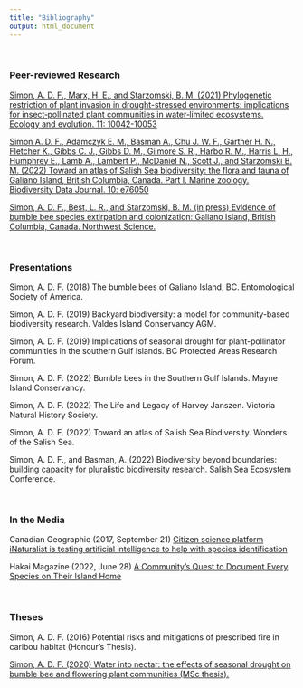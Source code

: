 ```yaml
---
title: "Bibliography"
output: html_document
---
```



\

### <b>Peer-reviewed Research</b> 

[Simon, A. D. F., Marx, H. E., and Starzomski, B. M. (2021) Phylogenetic restriction of plant invasion in drought-stressed environments: implications for insect‐pollinated plant communities in water‐limited ecosystems. Ecology and evolution. 11: 10042-10053]("https://www.ncbi.nlm.nih.gov/pmc/articles/PMC8328464/")

[Simon A. D. F., Adamczyk E. M., Basman A., Chu J. W. F., Gartner H. N., Fletcher K., Gibbs C. J., Gibbs D. M., Gilmore S. R., Harbo R. M., Harris L. H., Humphrey E., Lamb A., Lambert P., McDaniel N., Scott J., and Starzomski B. M. (2022) Toward an atlas of Salish Sea biodiversity: the flora and fauna of Galiano Island, British Columbia, Canada. Part I. Marine zoology. Biodiversity Data Journal. 10: e76050](https://bdj.pensoft.net/article/76050/")

[Simon, A. D. F., Best, L. R., and Starzomski, B. M. (in press) Evidence of bumble bee species extirpation and colonization: Galiano Island, British Columbia, Canada. Northwest Science.](https://biogaliano.org/galiano-island-harnesses-inaturalist-to-detect-historical-changes-in-the-local-bumble-bee-community/)

\

### <b>Presentations</b>

Simon, A. D. F. (2018) The bumble bees of Galiano Island, BC. Entomological Society of America.

Simon, A. D. F. (2019) Backyard biodiversity: a model for community-based biodiversity research. Valdes Island Conservancy AGM.

Simon, A. D. F. (2019) Implications of seasonal drought for plant-pollinator communities in the southern Gulf Islands. BC Protected Areas Research Forum.

Simon, A. D. F. (2022) Bumble bees in the Southern Gulf Islands. Mayne Island Conservancy.

Simon, A. D. F. (2022) The Life and Legacy of Harvey Janszen. Victoria Natural History Society.

Simon, A. D. F. (2022) Toward an atlas of Salish Sea Biodiversity. Wonders of the Salish Sea.

Simon, A. D. F., and Basman, A. (2022) Biodiversity beyond boundaries: building capacity for pluralistic biodiversity research. Salish Sea Ecosystem Conference.

\

### <b>In the Media</b> 

Canadian Geographic (2017, September 21) [Citizen science platform iNaturalist is testing artificial intelligence to help with species identification](https://canadiangeographic.ca/articles/citizen-science-platform-inaturalist-is-testing-artificial-intelligence-to-help-with-species-identification/)

Hakai Magazine (2022, June 28) [A Community’s Quest to Document Every Species on Their Island Home](https://hakaimagazine.com/features/a-communitys-quest-to-document-every-species-on-their-island-home)

\

### <b>Theses</b>

Simon, A. D. F. (2016) Potential risks and mitigations of prescribed fire in caribou habitat (Honour's Thesis).

[Simon, A. D. F. (2020) Water into nectar: the effects of seasonal drought on bumble bee and flowering plant communities (MSc thesis).](https://dspace.library.uvic.ca:8443/handle/1828/11837/)

